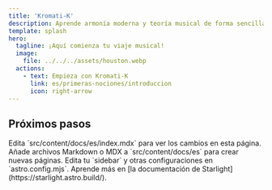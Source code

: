```yaml
---
title: 'Kromati-K'
description: Aprende armonía moderna y teoría musical de forma sencilla con Kromati-K.
template: splash
hero:
  tagline: ¡Aquí comienza tu viaje musical!
  image:
    file: ../../../assets/houston.webp
  actions:
    - text: Empieza con Kromati-K
      link: es/primeras-nociones/introduccion
      icon: right-arrow
---
```



## Próximos pasos

<CardGrid stagger>
	<Card title="Actualizar contenido" icon="pencil">
		Edita `src/content/docs/es/index.mdx` para ver los cambios en esta página.
	</Card>
	<Card title="Añadir nuevo contenido" icon="add-document">
		Añade archivos Markdown o MDX a `src/content/docs/es` para crear nuevas páginas.
	</Card>
	<Card title="Configurar tu sitio" icon="setting">
		Edita tu `sidebar` y otras configuraciones en `astro.config.mjs`.
	</Card>
	<Card title="Leer la documentación" icon="open-book">
		Aprende más en [la documentación de Starlight](https://starlight.astro.build/).
	</Card>
</CardGrid>
